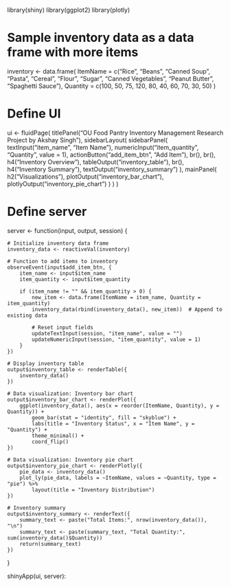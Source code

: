 library(shiny)
library(ggplot2)
library(plotly)

# Sample inventory data as a data frame with more items
inventory <- data.frame(
    ItemName = c("Rice", "Beans", "Canned Soup", "Pasta", "Cereal", "Flour", "Sugar", "Canned Vegetables", "Peanut Butter", "Spaghetti Sauce"),
    Quantity = c(100, 50, 75, 120, 80, 40, 60, 70, 30, 50)
)

# Define UI
ui <- fluidPage(
    titlePanel("OU Food Pantry Inventory Management Research Project by Akshay Singh"),
    sidebarLayout(
        sidebarPanel(
            textInput("item_name", "Item Name"),
            numericInput("item_quantity", "Quantity", value = 1),
            actionButton("add_item_btn", "Add Item"),
            br(),
            br(),
            h4("Inventory Overview"),
            tableOutput("inventory_table"),
            br(),
            h4("Inventory Summary"),
            textOutput("inventory_summary")
        ),
        mainPanel(
            h2("Visualizations"),
            plotOutput("inventory_bar_chart"),
            plotlyOutput("inventory_pie_chart")
        )
    )
)

# Define server
server <- function(input, output, session) {
    
    # Initialize inventory data frame
    inventory_data <- reactiveVal(inventory)
    
    # Function to add items to inventory
    observeEvent(input$add_item_btn, {
        item_name <- input$item_name
        item_quantity <- input$item_quantity
        
        if (item_name != "" && item_quantity > 0) {
            new_item <- data.frame(ItemName = item_name, Quantity = item_quantity)
            inventory_data(rbind(inventory_data(), new_item))  # Append to existing data
            
            # Reset input fields
            updateTextInput(session, "item_name", value = "")
            updateNumericInput(session, "item_quantity", value = 1)
        }
    })
    
    # Display inventory table
    output$inventory_table <- renderTable({
        inventory_data()
    })
    
    # Data visualization: Inventory bar chart
    output$inventory_bar_chart <- renderPlot({
        ggplot(inventory_data(), aes(x = reorder(ItemName, Quantity), y = Quantity)) +
            geom_bar(stat = "identity", fill = "skyblue") +
            labs(title = "Inventory Status", x = "Item Name", y = "Quantity") +
            theme_minimal() +
            coord_flip()
    })
    
    # Data visualization: Inventory pie chart
    output$inventory_pie_chart <- renderPlotly({
        pie_data <- inventory_data()
        plot_ly(pie_data, labels = ~ItemName, values = ~Quantity, type = "pie") %>%
            layout(title = "Inventory Distribution")
    })
    
    # Inventory summary
    output$inventory_summary <- renderText({
        summary_text <- paste("Total Items:", nrow(inventory_data()), "\n")
        summary_text <- paste(summary_text, "Total Quantity:", sum(inventory_data()$Quantity))
        return(summary_text)
    })
}

shinyApp(ui, server):